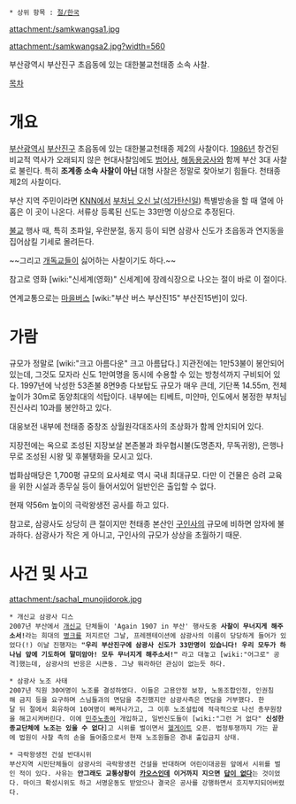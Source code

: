  * 상위 항목 : [[절/한국]]

attachment:/samkwangsa1.jpg

attachment:/samkwangsa2.jpg?width=560

부산광역시 부산진구 초읍동에 있는 대한불교천태종 소속 사찰.

[[목차]]

= 개요 =
[[부산광역시]] [[부산진구]] 초읍동에 있는 대한불교천태종 제2의 사찰이다. [[1986년]] 창건된 비교적 역사가 오래되지 않은 현대사찰임에도 [[범어사]], [[해동용궁사]]와 함께 부산 3대 사찰로 불린다. 특히 '''조계종 소속 사찰이 아닌''' 대형 사찰은 정말로 찾아보기 힘들다. 천태종 제2의 사찰이다.

부산 지역 주민이라면 [[KNN]]에서 [[부처님 오신 날]]([[석가탄신일]]) 특별방송을 할 때 열에 아홉은 이 곳이 나온다. 서류상 등록된 신도는 33만명 이상으로 추정된다.

[[불교]] 행사 때, 특히 초파일, 우란분절, 동지 등이 되면 삼광사 신도가 초읍동과 연지동을 집어삼킬 기세로 몰려든다.

~~그리고 [[개독교]]들이 싫어하는 사찰이기도 하다.~~

참고로 영화 [wiki:"신세계(영화)" 신세계]에 장례식장으로 나오는 절이 바로 이 절이다.

연계교통으로는 [[마을버스]] [wiki:"부산 버스 부산진15" 부산진15번]이 있다.

= 가람 =
규모가 정말로 [wiki:"크고 아름다운" 크고 아름답다.] 지관전에는 1만53불이 봉안되어 있는데, 그것도 모자라 신도 1만여명을 동시에 수용할 수 있는 방청석까지 구비되어 있다. 1997년에 낙성한 53존불 8면9층 다보탑도 규모가 매우 큰데, 기단폭 14.55m, 전체높이가 30m로 동양최대의 석탑이다. 내부에는 티베트, 미얀마, 인도에서 봉정한 부처님 진신사리 10과를 봉안하고 있다.

대웅보전 내부에 천태종 중창조 상월원각대조사의 초상화가 함께 안치되어 있다.

지장전에는 옥으로 조성된 지장보살 본존불과 좌우협시불(도명존자, 무독귀왕), 은행나무로 조성된 시왕 및 후불탱화을 모시고 있다.

법화삼매당은 1,700평 규모의 요사체로 역시 국내 최대규모. 다만 이 건물은 승려 교육을 위한 시설과 종무실 등이 들어서있어 일반인은 출입할 수 없다.

현재 약56m 높이의 극락왕생전 공사를 하고 있다.

참고로, 삼광사도 상당히 큰 절이지만 천태종 본산인 [[구인사]]의 규모에 비하면 암자에 불과하다. 삼광사가 작은 게 아니고, 구인사의 규모가 상상을 초월하기 때문.

= 사건 및 사고 =

attachment:/sachal_munojidorok.jpg

 * 개신교 삼광사 디스
 2007년 부산에서 [[개신교]] 단체들이 'Again 1907 in 부산' 행사도중 '''사찰이 무너지게 해주소서!'''라는 희대의 [[병크]]를 저지르던 그날, 프레젠테이션에 삼광사의 이름이 당당하게 들어가 있었다(!) 이날 진행자는 '''"우리 부산진구에 삼광사 신도가 33만명이 있습니다! 우리 모두가 하나님 앞에 기도하여 말미암아! 모두 무너지게 해주소서!"''' 라고 대놓고 [wiki:"어그로" 공격]했는데, 삼광사의 반응은 시큰둥. 그냥 뭐라하던 관심이 없는듯 하다.

 * 삼광사 노조 사태
 2007년 직원 30여명이 노조를 결성하였다. 이들은 고용안정 보장, 노동조합인정, 인권침해 금지 등을 요구하며 스님들과의 면담을 추진했지만 삼광사측은 면담을 거부했다. 한달 뒤 절에서 회유하여 10여명이 빠져나가고, 그 이후 노조설립에 적극적으로 나선 총무원장을 해고시켜버린다. 이에 [[민주노총]]이 개입하고, 일반신도들이 [wiki:"그런 거 없다" '''신성한 종교단체에 노조는 있을 수 없다''']고 시위를 벌이면서 [[헬게이트]] 오픈. 법정투쟁까지 가는 끝에 법원이 사찰 측의 손을 들어줌으로서 현재 노조원들은 경내 출입금지 상태.

 * 극락왕생전 건설 반대시위
 부산지역 시민단체들이 삼광사의 극락왕생전 건설을 반대하며 어린이대공원 앞에서 시위를 벌인 적이 있다. 사유는 '''안그래도 교통상황이 [[카오스]]인데 이거까지 지으면 [[답이 없다]]'''는 것이었다. 마이크 확성시위도 하고 서명운동도 받았으나 결국은 공사를 강행하면서 흐지부지되어버렸다.
